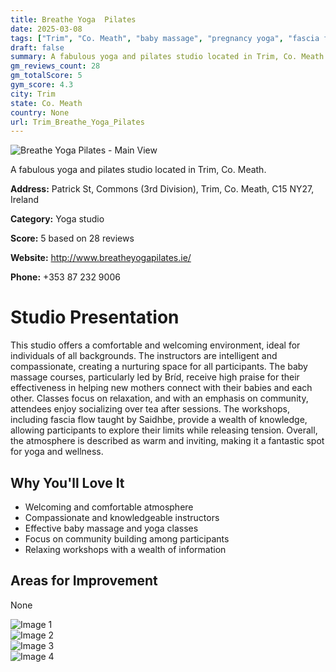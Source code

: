 ```yaml
---
title: Breathe Yoga  Pilates
date: 2025-03-08
tags: ["Trim", "Co. Meath", "baby massage", "pregnancy yoga", "fascia flow", "welcoming atmosphere", "community-focused", "Trim"]  
draft: false
summary: A fabulous yoga and pilates studio located in Trim, Co. Meath.
gm_reviews_count: 28
gm_totalScore: 5
gym_score: 4.3
city: Trim
state: Co. Meath
country: None
url: Trim_Breathe_Yoga_Pilates
---
```


<div className="aspect-[16/9] relative my-8">
  <img 
    src="https://lh5.googleusercontent.com/p/AF1QipNJ2QBqn62NE02Fy3V8-1a3WGO2sqtGyR6npDmO=w1920-h1080-k-no"
    alt="Breathe Yoga  Pilates - Main View"
    className="object-cover absolute inset-0 w-full h-full rounded-lg"
  />
</div>

A fabulous yoga and pilates studio located in Trim, Co. Meath.

**Address:** Patrick St, Commons (3rd Division), Trim, Co. Meath, C15 NY27, Ireland

**Category:** Yoga studio

**Score:** 5 based on 28 reviews

**Website:** http://www.breatheyogapilates.ie/

**Phone:** +353 87 232 9006

# Studio Presentation

This studio offers a comfortable and welcoming environment, ideal for individuals of all backgrounds. The instructors are intelligent and compassionate, creating a nurturing space for all participants. The baby massage courses, particularly led by Bríd, receive high praise for their effectiveness in helping new mothers connect with their babies and each other. Classes focus on relaxation, and with an emphasis on community, attendees enjoy socializing over tea after sessions. The workshops, including fascia flow taught by Saidhbe, provide a wealth of knowledge, allowing participants to explore their limits while releasing tension. Overall, the atmosphere is described as warm and inviting, making it a fantastic spot for yoga and wellness.

## Why You'll Love It

- Welcoming and comfortable atmosphere
- Compassionate and knowledgeable instructors
- Effective baby massage and yoga classes
- Focus on community building among participants
- Relaxing workshops with a wealth of information

## Areas for Improvement

None

<div className="grid grid-cols-1 xl:grid-cols-2 gap-4 my-8">
<div className="aspect-[4/3] relative"><img src="https://lh3.googleusercontent.com/p/AF1QipOJBzSP83xfu4DUUNOQiVUNG_nskriXQ9mm9OrR=w1920-h1080-k-no" alt="Image 1" className="object-cover absolute inset-0 w-full h-full rounded-lg" /></div>
<div className="aspect-[4/3] relative"><img src="https://lh5.googleusercontent.com/p/AF1QipP2NabDgMXEPyuGA6Aeb1vVAYgy_dxB0BRiYJOo=w1920-h1080-k-no" alt="Image 2" className="object-cover absolute inset-0 w-full h-full rounded-lg" /></div>
<div className="aspect-[4/3] relative"><img src="https://lh5.googleusercontent.com/p/AF1QipNMJB5ilw9MzyxTH8-vLXyOJefKJEsL2ZKB1lnL=w1920-h1080-k-no" alt="Image 3" className="object-cover absolute inset-0 w-full h-full rounded-lg" /></div>
<div className="aspect-[4/3] relative"><img src="https://lh5.googleusercontent.com/p/AF1QipPE-CJE20t8lN9V6zW1BwQfYOoSfvE5jqcUPzBi=w1920-h1080-k-no" alt="Image 4" className="object-cover absolute inset-0 w-full h-full rounded-lg" /></div>
</div>